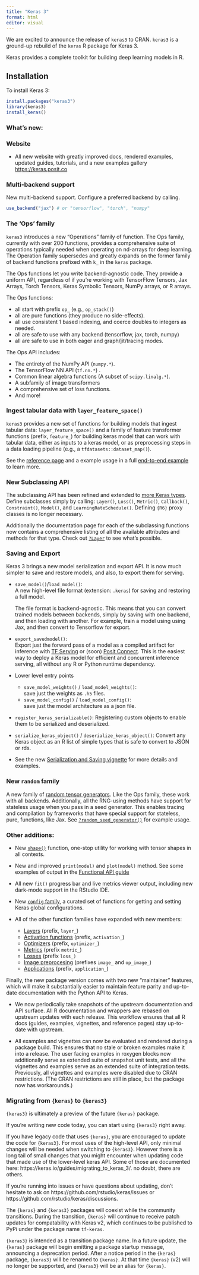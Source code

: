 ```yaml
---
title: "Keras 3"
format: html
editor: visual
---
```


We are excited to announce the release of `keras3` to CRAN. `keras3` is
a ground-up rebuild of the `keras` R package for Keras 3.

Keras provides a complete toolkit for building deep learning models in
R.

## Installation

To install Keras 3:

``` r
install.packages("keras3")
library(keras3)
install_keras()
```

### What's new:

### Website

-   All new website with greatly improved docs, rendered examples,
    updated guides, tutorials, and a new examples gallery
    <https://keras.posit.co>

### Multi-backend support

New multi-backend support. Configure a preferred backend by calling.

``` r
use_backend("jax") # or "tensorflow", "torch", "numpy"
```

### The 'Ops' family

`keras3` introduces a new "Operations" family of function. The Ops
family, currently with over 200 functions, provides a comprehensive
suite of operations typically needed when operating on nd-arrays for
deep learning. The Operation family supersedes and greatly expands on
the former family of backend functions prefixed with `k_` in the `keras`
package.

The Ops functions let you write backend-agnostic code. They provide a
uniform API, regardless of if you're working with TensorFlow Tensors,
Jax Arrays, Torch Tensors, Keras Symbolic Tensors, NumPy arrays, or R
arrays.

The Ops functions:

-   all start with prefix `op_` (e.g., `op_stack()`)
-   all are pure functions (they produce no side-effects).
-   all use consistent 1 based indexing, and coerce doubles to integers
    as needed.
-   all are safe to use with any backend (tensorflow, jax, torch, numpy)
-   all are safe to use in both eager and graph/jit/tracing modes.

The Ops API includes:

-   The entirety of the NumPy API (`numpy.*`).
-   The TensorFlow NN API (`tf.nn.*`) .
-   Common linear algebra functions (A subset of `scipy.linalg.*`).
-   A subfamily of image transformers
-   A comprehensive set of loss functions.
-   And more!

### Ingest tabular data with `layer_feature_space()`

`keras3` provides a new set of functions for building models that ingest
tabular data: `layer_feature_space()` and a family of feature
transformer functions (prefix, `feature_`) for building keras model that
can work with tabular data, either as inputs to a keras model, or as
preprocessing steps in a data loading pipeline (e.g., a
`tfdatasets::dataset_map()`).

See the [reference
page](https://keras.posit.co/reference/layer_feature_space.html) and a
example usage in a full [end-to-end
example](https://keras.posit.co/articles/examples/structured_data/structured_data_classification_with_feature_space.html)
to learn more.

### New Subclassing API

The subclassing API has been refined and extended to [more Keras
types](https://keras.posit.co/reference/index.html#base-keras-classes).
Define subclasses simply by calling: `Layer()`, `Loss()`, `Metric()`,
`Callback()`, `Constraint()`, `Model()`, and `LearningRateSchedule()`.
Defining `{R6}` proxy classes is no longer necessary.

Additionally the documentation page for each of the subclassing
functions now contains a comprehensive listing of all the available
attributes and methods for that type. Check out
[`?Layer`](https://keras.posit.co/reference/Layer.html) to see what's
possible.

### Saving and Export

Keras 3 brings a new model serialization and export API. It is now much
simpler to save and restore models, and also, to export them for
serving.

-   `save_model()`/`load_model()`:\
    A new high-level file format (extension: `.keras`) for saving and
    restoring a full model.

    The file format is backend-agnostic. This means that you can convert
    trained models between backends, simply by saving with one backend,
    and then loading with another. For example, train a model using
    using Jax, and then convert to Tensorflow for export.

-   `export_savedmodel()`:\
    Export just the forward pass of a model as a compiled artifact for
    inference with [TF
    Serving](https://www.tensorflow.org/tfx/guide/serving) or (soon)
    [Posit Connect](https://posit.co/products/enterprise/connect/). This
    is the easiest way to deploy a Keras model for efficient and
    concurrent inference serving, all without any R or Python runtime
    dependency.

-   Lower level entry points

    -   `save_model_weights()` / `load_model_weights()`:\
        save just the weights as `.h5` files.
    -   `save_model_config()` / `load_model_config()`:\
        save just the model architecture as a json file.

-   `register_keras_serializable()`: Registering custom objects to
    enable them to be serialized and deserialized.

-   `serialize_keras_object()` / `deserialize_keras_object()`: Convert
    any Keras object as an R list of simple types that is safe to
    convert to JSON or rds.

-   See the new [Serialization and Saving
    vignette](https://keras.posit.co/articles/serialization_and_saving.html)
    for more details and examples.

### New `random` family

A new family of [random tensor
generators](https://keras.posit.co/reference/index.html#random-tensor-generators).
Like the Ops family, these work with all backends. Additionally, all the
RNG-using methods have support for stateless usage when you pass in a
seed generator. This enables tracing and compilation by frameworks that
have special support for stateless, pure, functions, like Jax. See
[`?random_seed_generator()`](https://keras.posit.co/reference/random_seed_generator.html)
for example usage.

### Other additions:

-   New [`shape()`](https://keras.posit.co/reference/shape.html)
    function, one-stop utility for working with tensor shapes in all
    contexts.

-   New and improved `print(model)` and `plot(model)` method. See some
    examples of output in the [Functional API
    guide](https://keras.posit.co/articles/functional_api.html#extract-and-reuse-nodes-in-the-graph-of-layers)

-   All new `fit()` progress bar and live metrics viewer output,
    including new dark-mode support in the RStudio IDE.

-   New [`config`
    family](https://keras.posit.co/reference/index.html#configuration),
    a curated set of functions for getting and setting Keras global
    configurations.

-   All of the other function families have expanded with new members:

    -   [Layers](https://keras.posit.co/reference/index.html#layers)
        (prefix, `layer_`)
    -   [Activation
        functions](https://keras.posit.co/reference/index.html#activations)
        (prefix, `activation_`)
    -   [Optimizers](https://keras.posit.co/reference/index.html#optimizers)
        (prefix, `optimizer_`)
    -   [Metrics](https://keras.posit.co/reference/index.html#metrics)
        (prefix `metric_`)
    -   [Losses](https://keras.posit.co/reference/index.html#losses)
        (prefix `loss_)`
    -   [Image
        preprocesing](https://keras.posit.co/reference/index.html#image-preprocessing)
        (prefixes `image_` and `op_image_`)
    -   [Applications](https://keras.posit.co/reference/index.html#applications)
        (prefix, `application_`)

Finally, the new package version comes with two new "maintainer"
features, which will make it substantially easier to maintain feature
parity and up-to-date documentation with the Python API to Keras.

-   We now periodically take snapshots of the upstream documentation and
    API surface. All R documentation and wrappers are rebased on
    upstream updates with each release. This workflow ensures that all R
    docs (guides, examples, vignettes, and reference pages) stay
    up-to-date with upstream.

-   All examples and vignettes can now be evaluated and rendered during
    a package build. This ensures that no stale or broken examples make
    it into a release. The user facing examples in roxygen blocks now
    additionally serve as extended suite of snapshot unit tests, and all
    the vignettes and examples serve as an extended suite of integration
    tests. Previously, all vignettes and examples were disabled due to
    CRAN restrictions. (The CRAN restrictions are still in place, but
    the package now has workarounds.)

### Migrating from `{keras}` to `{keras3}`

`{keras3}` is ultimately a preview of the future `{keras}` package.

If you're writing new code today, you can start using `{keras3}` right
away.

If you have legacy code that uses `{keras}`, you are encouraged to
update the code for `{keras3}`. For most uses of the high-level API,
only minimal changes will be needed when switching to `{keras3}`.
However there is a long tail of small changes that you might encounter
when updating code that made use of the lower-level keras API. Some of
those are documented here:
https://keras.io/guides/migrating_to_keras_3/. no doubt, there are
others.

If you're running into issues or have questions about updating, don't
hesitate to ask on https://github.com/rstudio/keras/issues or
https://github.com/rstudio/keras/discussions.

The `{keras}` and `{keras3}` packages will coexist while the community
transitions. During the transition, `{keras}` will continue to receive
patch updates for compatability with Keras v2, which continues to be
published to PyPi under the package name `tf-keras`.

`{keras3}` is intended as a transition package name. In a future update,
the `{keras}` package will begin emitting a package startup message,
announcing a deprecation period. After a notice period in the `{keras}`
package, `{keras3}` will be renamed to `{keras}`. At that time `{keras}`
(v2) will no longer be supported, and `{keras3}` will be an alias for
`{keras}`.
